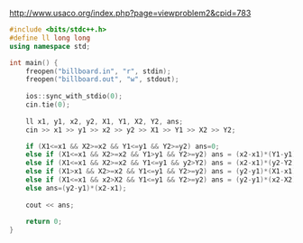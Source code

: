 http://www.usaco.org/index.php?page=viewproblem2&cpid=783

```cpp
#include <bits/stdc++.h>
#define ll long long
using namespace std;

int main() {
    freopen("billboard.in", "r", stdin);
    freopen("billboard.out", "w", stdout);
    
    ios::sync_with_stdio(0);
    cin.tie(0);
    
    ll x1, y1, x2, y2, X1, Y1, X2, Y2, ans;
    cin >> x1 >> y1 >> x2 >> y2 >> X1 >> Y1 >> X2 >> Y2;

    if (X1<=x1 && X2>=x2 && Y1<=y1 && Y2>=y2) ans=0; 
    else if (X1<=x1 && X2>=x2 && Y1>y1 && Y2>=y2) ans = (x2-x1)*(Y1-y1);
    else if (X1<=x1 && X2>=x2 && Y1<=y1 && y2>Y2) ans = (x2-x1)*(y2-Y2);
    else if (X1>x1 && X2>=x2 && Y1<=y1 && Y2>=y2) ans = (y2-y1)*(X1-x1);
    else if (X1<=x1 && x2>X2 && Y1<=y1 && Y2>=y2) ans = (y2-y1)*(x2-X2);
    else ans=(y2-y1)*(x2-x1);
    
    cout << ans;
    
    return 0;
}
```
